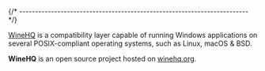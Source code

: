 
{/* ------------------------------------------------------------------------ */}

[WineHQ](https://www.winehq.org) is a compatibility layer capable of running Windows applications on several POSIX-compliant operating systems, such as Linux, macOS & BSD.

**WineHQ** is an open source project hosted on
[winehq.org](https://gitlab.winehq.org/wine/wine/-/tree/master).
